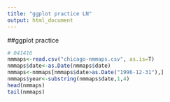 ```yaml
---
title: "ggplot practice LN"
output: html_document
---
```


##ggplot practice 
```r
# 041416
nmmaps<-read.csv("chicago-nmmaps.csv", as.is=T)
nmmaps$date<-as.Date(nmmaps$date)
nmmaps<-nmmaps[nmmaps$date>as.Date("1996-12-31"),]
nmmaps$year<-substring(nmmaps$date,1,4)
head(nmmaps)
tail(nmmaps)

```